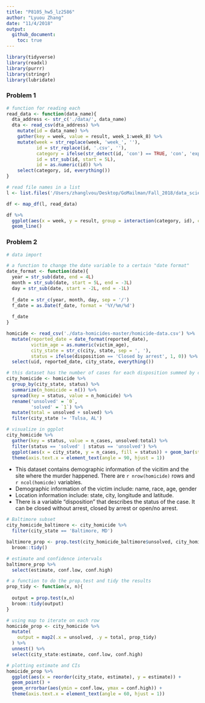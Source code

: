 ```yaml
---
title: "P8105_hw5_lz2586"
author: "Lyuou Zhang"
date: "11/4/2018"
output: 
  github_document:
    toc: true
---
```


```r
library(tidyverse)
library(readxl)
library(purrr)
library(stringr)
library(lubridate)

```

### Problem 1

```r
# function for reading each 
read_data <- function(data_name){
  dta_address <- str_c('./data/', data_name)
  dta <- read_csv(dta_address) %>% 
    mutate(id = data_name) %>% 
    gather(key = week, value = result, week_1:week_8) %>% 
    mutate(week = str_replace(week, 'week_', ''),
           id = str_replace(id, '.csv', ''),
           category = ifelse(str_detect(id, 'con') == TRUE, 'con', 'exp'),
           id = str_sub(id, start = 5L),
           id = as.numeric(id)) %>% 
    select(category, id, everything())
}

# read file names in a list
l <- list.files('/Users/zhanglvou/Desktop/GoMailman/Fall_2018/data_science/homework/p8105_hw5_lz2586/data') 

df <- map_df(l, read_data)

df %>% 
  ggplot(aes(x = week, y = result, group = interaction(category, id), color = category)) +
  geom_line()

```

### Problem 2

```r
# data import

# a function to change the date variable to a certain "date format"
date_format <- function(date){
  year = str_sub(date, end = 4L)
  month = str_sub(date, start = 5L, end = -3L)
  day = str_sub(date, start = -2L, end = -1L)
  
  f_date = str_c(year, month, day, sep = '/')
  f_date = as.Date(f_date, format = '%Y/%m/%d')
  
  f_date
}

homicide <- read_csv('./data-homicides-master/homicide-data.csv') %>% 
  mutate(reported_date = date_format(reported_date),
         victim_age = as.numeric(victim_age),
         city_state = str_c(city, state, sep = ', '),
         status = ifelse(disposition == 'Closed by arrest', 1, 0)) %>% 
  select(uid, reported_date, city_state, everything())

# this dataset has the number of cases for each disposition summed by cities in a readable format
city_homicide <- homicide %>% 
  group_by(city_state, status) %>% 
  summarize(n_homicide = n()) %>% 
  spread(key = status, value = n_homicide) %>% 
  rename('unsolved' = `0`,
         'solved' = `1`) %>% 
  mutate(total = unsolved + solved) %>% 
  filter(city_state != 'Tulsa, AL')

# visualize in ggplot
city_homicide %>% 
  gather(key = status, value = n_cases, unsolved:total) %>% 
  filter(status == 'solved' | status == 'unsolved') %>% 
  ggplot(aes(x = city_state, y = n_cases, fill = status)) + geom_bar(stat = 'identity') +
  theme(axis.text.x = element_text(angle = 90, hjust = 1))

```

* This dataset contains demographic information of the vicitim and the site where the murder happened. There are `r nrow(homicide)` rows and `r ncol(homicde)` variables.  
* Demographic information of the victim include: name, race, age, gender  
* Location information include: state, city, longitude and latitude.  
* There is a variable "disposition" that describes the status of the case. It can be closed without arrest, closed by arrest or open/no arrest.  


```r
# Baltimore subset
city_homicide_baltimore <- city_homicide %>%  
  filter(city_state == 'Baltimore, MD')

baltimore_prop <- prop.test(city_homicide_baltimore$unsolved, city_homicide_baltimore$total, correct = TRUE) %>% 
  broom::tidy()

# estimate and confidence intervals
baltimore_prop %>% 
  select(estimate, conf.low, conf.high)

# a function to do the prop.test and tidy the results
prop_tidy <- function(x, n){
  
  output = prop.test(x,n)
  broom::tidy(output)
}

# using map to iterate on each row
homicide_prop <- city_homicide %>% 
  mutate(
    output = map2(.x = unsolved, .y = total, prop_tidy)
  ) %>% 
  unnest() %>% 
  select(city_state:estimate, conf.low, conf.high)

# plotting estimate and CIs
homicide_prop %>% 
  ggplot(aes(x = reorder(city_state, estimate), y = estimate)) +
  geom_point() +
  geom_errorbar(aes(ymin = conf.low, ymax = conf.high)) +
  theme(axis.text.x = element_text(angle = 60, hjust = 1))
  
```






